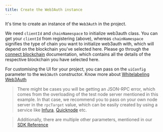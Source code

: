 ```yaml
---
title: Create the Web3Auth instance
---
```


It's time to create an instance of the `Web3Auth` in the project.

We need `clientId` and `chainNamespace` to initialize web3auth class. You can get your `clientId` from registering (above), whereas `chainNamespace`
signifies the type of chain you want to initialize web3auth with, which will depend on the blockchain you've selected here. Please go through the
[connect blockchain](/connect-blockchain/) documentation, which contains all the details of the respective blockchain you have selected here.

For customising the UI for your project, you can pass on the `uiConfig` parameter to the `Web3Auth` constructor. Know more about
[Whitelabeling Web3Auth](/whitelabeling)

> There might be cases you will be getting an JSON-RPC error, which comes from the overloading of the test node server mentioned in this example. In
> that case, we recommend you to pass on your own node server in the `rpcTarget` value, which can be easily created by using a service like
> [Infura](https://infura.io/), [Quicknode](https://www.quicknode.com/) etc.


> Additionally, there are multiple other parameters, mentioned in our [SDK Reference](/sdk/web/web3auth/initialize#instantiating-web3auth)